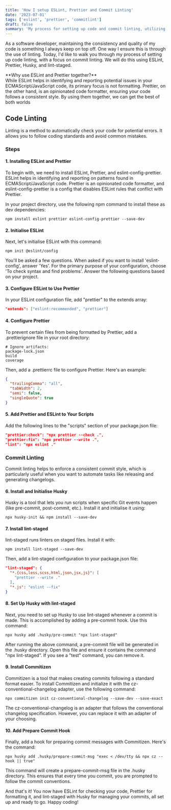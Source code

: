 ```yaml
---
title: 'How I setup ESLint, Prettier and Commit Linting'
date: '2023-07-01'
tags: ['eslint', 'prettier', 'commitlint']
draft: false
summary: 'My process for setting up code and commit linting, utilizing tools like ESLint, Prettier, Husky, and lint-staged, which aid in maintaining code quality and enforcing a consistent coding and commit style. '
---
```


As a software developer, maintaining the consistency and quality of my code is something I always keep on top off. One way I ensure this is through the use of linting.
Today, I'd like to walk you through my process of setting up code linting, with a focus on commit linting. We will do this using ESLint, Prettier, Husky, and lint-staged.

<Callout>
**Why use ESLint and Prettier together?**<br/>
While ESLint helps in identifying and reporting potential issues in your ECMAScript/JavaScript code, its primary focus is not formatting.
Prettier, on the other hand, is an opinionated code formatter, ensuring your code follows a consistent style.
By using them together, we can get the best of both worlds

</Callout>

## Code Linting

Linting is a method to automatically check your code for potential errors. It allows you to follow coding standards and avoid common mistakes.

### Steps

#### 1. Installing ESLint and Prettier

To begin with, we need to install ESLint, Prettier, and eslint-config-prettier. ESLint helps in identifying and reporting on patterns found in ECMAScript/JavaScript code.
Prettier is an opinionated code formatter, and eslint-config-prettier is a config that disables ESLint rules that conflict with Prettier.

In your project directory, use the following npm command to install these as dev dependencies:

```shell
npm install eslint prettier eslint-config-prettier --save-dev
```

#### 2. Initialise ESLint

Next, let's initialise ESLint with this command:

```shell
npm init @eslint/config
```

You'll be asked a few questions. When asked if you want to install 'eslint-config', answer 'Yes'.
For the primary purpose of your configuration, choose 'To check syntax and find problems'. Answer the following questions based on your project.

#### 3. Configure ESLint to Use Prettier

In your ESLint configuration file, add "prettier" to the extends array:

```json title=".eslintrc.js"
"extends": ["eslint:recommended", "prettier"]
```

#### 4. Configure Prettier

To prevent certain files from being formatted by Prettier, add a .prettierignore file in your root directory:

```shell title=".prettierignore"
# Ignore artifacts:
package-lock.json
build
coverage
```

Then, add a .prettierrc file to configure Prettier. Here's an example:

```json title=".prettierrc"
{
  "trailingComma": "all",
  "tabWidth": 2,
  "semi": false,
  "singleQuote": true
}
```

#### 5. Add Prettier and ESLint to Your Scripts

Add the following lines to the "scripts" section of your package.json file:

```json title="package.json"
"prettier:check": "npx prettier --check .",
"prettier:fix": "npx prettier --write .",
"lint": "npx eslint ."
```

### Commit Linting

Commit linting helps to enforce a consistent commit style, which is particularly useful when you want to automate tasks like releasing and generating changelogs.

#### 6. Install and Initialise Husky

Husky is a tool that lets you run scripts when specific Git events happen (like pre-commit, post-commit, etc.). Install it and initialise it using:

```shell
npx husky-init && npm install --save-dev
```

#### 7. Install lint-staged

lint-staged runs linters on staged files. Install it with:

```shell
npm install lint-staged --save-dev
```

Then, add a lint-staged configuration to your package.json file:

```json title="package.json"
"lint-staged": {
  "*.{css,less,scss,html,json,jsx,js}": [
    "prettier --write ."
  ],
  "*.js": "eslint --fix"
}
```

#### 8. Set Up Husky with lint-staged

Next, you need to set up Husky to use lint-staged whenever a commit is made. This is accomplished by adding a pre-commit hook. Use this command:

```shell
npx husky add .husky/pre-commit "npx lint-staged"
```

After running the above command, a pre-commit file will be generated in the .husky directory. Open this file and ensure it contains the command "npx lint-staged". If you see a "test" command, you can remove it.

#### 9. Install Commitizen

Commitizen is a tool that makes creating commits following a standard format easier. To install Commitizen and initialize it with the cz-conventional-changelog adapter, use the following command:

```shell
npx commitizen init cz-conventional-changelog --save-dev --save-exact
```

The cz-conventional-changelog is an adapter that follows the conventional changelog specification. However, you can replace it with an adapter of your choosing.

#### 10. Add Prepare Commit Hook

Finally, add a hook for preparing commit messages with Commitizen. Here's the command:

```shell
npx husky add .husky/prepare-commit-msg "exec < /dev/tty && npx cz --hook || true"
```

This command will create a prepare-commit-msg file in the .husky directory. This ensures that every time you commit, you are prompted to follow the commit conventions.

And that's it! You now have ESLint for checking your code, Prettier for formatting it, and lint-staged with Husky for managing your commits, all set up and ready to go. Happy coding!
